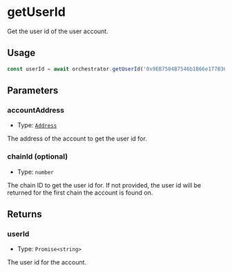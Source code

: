 # getUserId 

Get the user id of the user account.

## Usage

```typescript copy
const userId = await orchestrator.getUserId('0x9EB7504B7546b1B66e177B364A3566eC10132A40')
```

## Parameters

### accountAddress

- Type: [`Address`](https://viem.sh/docs/glossary/types#address)

The address of the account to get the user id for.

### chainId (optional)

- Type: `number`

The chain ID to get the user id for. If not provided, the user id will be returned for the first chain the account is found on.

## Returns

### userId

- Type: `Promise<string>`

The user id for the account.

